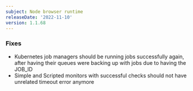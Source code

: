 ```yaml
---
subject: Node browser runtime
releaseDate: '2022-11-10'
version: 1.1.68
---
```


### Fixes
* Kubernetes job managers should be running jobs successfully again, after having their queues were backing up with jobs due to having the JOB_ID
* Simple and Scripted monitors with successful checks should not have unrelated timeout error anymore
